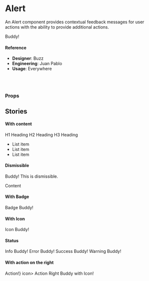 
<Meta
  title="Components/Text/Alert"
  component={Alert}
/>

# Alert

An Alert component provides contextual feedback messages for user actions with the ability to provide additional actions.

<Preview>
  <Story name="default">
    <Alert>Buddy!</Alert>
  </Story>
</Preview>

#### Reference

- **Designer**: Buzz
- **Engineering**: Juan Pablo
- **Usage**: Everywhere

<br />
<br />

### Props

<Props of={Alert} />

## Stories

#### With content

<Preview>
  <Story name="with content">
    <Alert>
      <Heading size="h1">H1 Heading</Heading>
      <Heading size="h2">H2 Heading</Heading>
      <Heading size="h3">H3 Heading</Heading>
      <br/>
      <ul>
        <li>List item</li>
        <li>List item</li>
        <li>List item</li>
      </ul>
    </Alert>
  </Story>
</Preview>

#### Dismissible

<Preview>
  <Story name="dismissible">
    <div>
      <Alert dismissible>Buddy! This is dismissible.</Alert>
      <p>Content</p>
    </div>
  </Story>
</Preview>

#### With Badge

<Preview>
  <Story name="with badge">
    <div>
      <Alert badge="Wow">Badge Buddy!</Alert>
    </div>
  </Story>
</Preview>

#### With Icon

<Preview>
  <Story name="with icon">
    <div>
      <Alert icon>Icon Buddy!</Alert>
    </div>
  </Story>
</Preview>

#### Status

<Preview>
  <Story name="status">
    <div>
      <Alert status="info">Info Buddy!</Alert>
      <Alert status="error">Error Buddy!</Alert>
      <Alert status="success">Success Buddy!</Alert>
      <Alert status="warning">Warning Buddy!</Alert>
    </div>
  </Story>
</Preview>

#### With action on the right

<Preview>
  <Story name="action on the right">
    <div>
      <Alert actionRight={<Button size="sm">Action!</Button>} icon>
        Action Right Buddy with Icon!
      </Alert>
    </div>
  </Story>
</Preview>